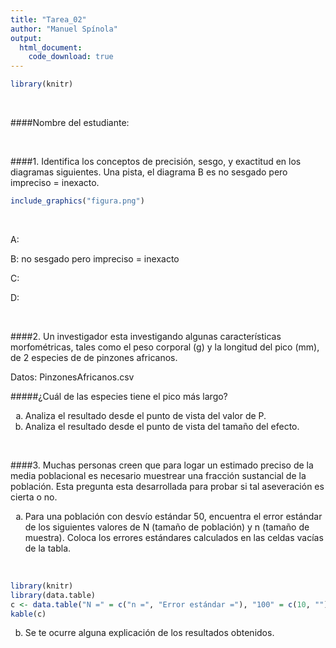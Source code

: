 ```yaml
---
title: "Tarea_02"
author: "Manuel Spínola"
output:
  html_document:
    code_download: true
---
```


```r
library(knitr)
```


<br>

####Nombre del estudiante:

<br>

####1. Identifica los conceptos de precisión, sesgo, y exactitud en los diagramas siguientes.  Una pista, el diagrama B es no sesgado pero impreciso = inexacto.

```r
include_graphics("figura.png")
```

<br>

A:

B: no sesgado pero impreciso = inexacto

C:

D:

<br>

####2. Un investigador esta investigando algunas características morfométricas, tales como el peso corporal (g) y la longitud del pico (mm), de 2 especies de de pinzones africanos.

Datos: PinzonesAfricanos.csv

#####¿Cuál de las especies tiene el pico más largo?

a. Analiza el resultado desde el punto de vista del valor de P.
b. Analiza el resultado desde el punto de vista del tamaño del efecto.

<br>

####3. Muchas personas creen que para logar un estimado preciso de la media poblacional es necesario muestrear una fracción sustancial de la población.  Esta pregunta esta desarrollada para probar si tal aseveración es cierta o no.

a. Para una población con desvío estándar 50, encuentra el error estándar de los siguientes valores de N (tamaño de población) y n (tamaño de muestra).  Coloca los errores estándares calculados en las celdas vacías de la tabla.

<br>

```r
library(knitr)
library(data.table)
c <- data.table("N =" = c("n =", "Error estándar ="), "100" = c(10, ""), "1000" = c("100", ""), "10000" = c("1000", ""), "1000000" = c("10000", ""), "10000000" = c("1000000", ""))
kable(c)
```

b. Se te ocurre alguna explicación de los resultados obtenidos.





























